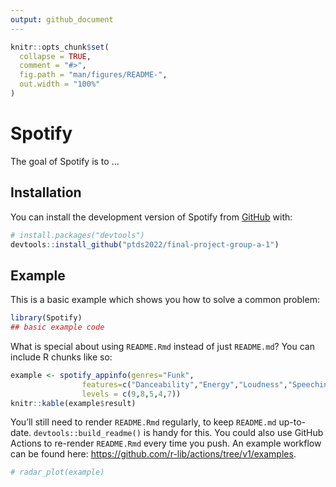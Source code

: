 ```yaml
---
output: github_document
---
```


<!-- README.md is generated from README.Rmd. Please edit that file -->

```r
knitr::opts_chunk$set(
  collapse = TRUE,
  comment = "#>",
  fig.path = "man/figures/README-",
  out.width = "100%"
)
```

# Spotify

<!-- badges: start -->
<!-- badges: end -->

The goal of Spotify is to ...

## Installation

You can install the development version of Spotify from [GitHub](https://github.com/) with:

``` r
# install.packages("devtools")
devtools::install_github("ptds2022/final-project-group-a-1")
```

## Example

This is a basic example which shows you how to solve a common problem:

```r
library(Spotify)
## basic example code
```

What is special about using `README.Rmd` instead of just `README.md`? You can include R chunks like so:

```r
example <- spotify_appinfo(genres="Funk",
                features=c("Danceability","Energy","Loudness","Speechiness","Liveness"),
                levels = c(9,8,5,4,7))
knitr::kable(example$result)
```

You'll still need to render `README.Rmd` regularly, to keep `README.md` up-to-date. `devtools::build_readme()` is handy for this. You could also use GitHub Actions to re-render `README.Rmd` every time you push. An example workflow can be found here: <https://github.com/r-lib/actions/tree/v1/examples>.



```r
# radar_plot(example)
```

